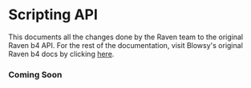 # Scripting API
This documents all the changes done by the Raven team to the original Raven b4 API. For the rest of the documentation, visit Blowsy's original Raven b4 docs by clicking [here](https://blowsy.gitbook.io/raven).

### Coming Soon
